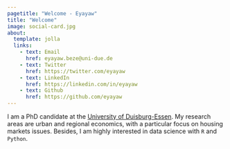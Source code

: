 ```yaml
---
pagetitle: "Welcome - Eyayaw"
title: "Welcome"
image: social-card.jpg
about:
  template: jolla
  links:
    - text: Email
      href: eyayaw.beze@uni-due.de
    - text: Twitter
      href: https://twitter.com/eyayaw
    - text: LinkedIn
      href: https://linkedin.com/in/eyayaw
    - text: Github
      href: https://github.com/eyayaw
---
```


I am a PhD candidate at the [University of Duisburg-Essen](https://www.uni-due.de/en/index.php). My research areas are urban and regional economics, with a particular focus on housing markets issues. Besides, I am highly interested in data science with `R` and `Python`.
